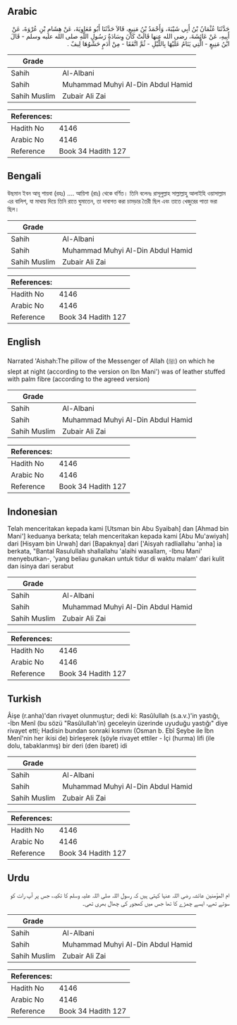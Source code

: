 ## Arabic


<div dir="rtl" lang="ar" style={{fontSize:'larger',backgroundColor:'#f8f9fa',padding:20}}>
حَدَّثَنَا عُثْمَانُ بْنُ أَبِي شَيْبَةَ، وَأَحْمَدُ بْنُ مَنِيعٍ، قَالاَ حَدَّثَنَا أَبُو مُعَاوِيَةَ، عَنْ هِشَامِ بْنِ عُرْوَةَ، عَنْ أَبِيهِ، عَنْ عَائِشَةَ، رضى الله عنها قَالَتْ كَانَ وِسَادَةُ رَسُولِ اللَّهِ صلى الله عليه وسلم - قَالَ ابْنُ مَنِيعٍ - الَّتِي يَنَامُ عَلَيْهَا بِاللَّيْلِ - ثُمَّ اتَّفَقَا - مِنْ أَدَمٍ حَشْوُهَا لِيفٌ ‏.‏
</div>
<div style={{backgroundColor:'#f8f9fa',padding:20, marginBottom: 10}}><table> <thead> <tr> <th>Grade</th> <th></th> </tr> </thead> <tbody> <tr><td>Sahih</td><td>Al-Albani</td></tr><tr><td>Sahih</td><td>Muhammad Muhyi Al-Din Abdul Hamid</td></tr><tr><td>Sahih Muslim</td><td>Zubair Ali Zai</td></tr></tbody></table><table> <thead> <tr> <th>References:</th> <th></th> </tr> </thead> <tbody><tr><td>Hadith No</td><td>4146</td></tr><tr><td>Arabic No</td><td>4146</td></tr><tr><td>Reference</td><td>Book 34 Hadith 127</td></tr></tbody></table></div>

## Bengali


<div dir="ltr" lang="bn" style={{fontSize:'larger',backgroundColor:'#f8f9fa',padding:20}}>
উছমান ইবন আবূ শায়বা (রহঃ) .... আয়িশা (রাঃ) থেকে বর্ণিত। তিনি বলেনঃ রাসূলুল্লাহ সাল্লাল্লাহু আলাইহি ওয়াসাল্লাম এর বালিশ, যা মাথায় দিয়ে তিনি রাতে ঘুমাতেন, তা দাবাগত করা চামড়ার তৈরী ছিল এবং তাতে খেজুরের পাতা ভরা ছিল।
</div>
<div style={{backgroundColor:'#f8f9fa',padding:20, marginBottom: 10}}><table> <thead> <tr> <th>Grade</th> <th></th> </tr> </thead> <tbody> <tr><td>Sahih</td><td>Al-Albani</td></tr><tr><td>Sahih</td><td>Muhammad Muhyi Al-Din Abdul Hamid</td></tr><tr><td>Sahih Muslim</td><td>Zubair Ali Zai</td></tr></tbody></table><table> <thead> <tr> <th>References:</th> <th></th> </tr> </thead> <tbody><tr><td>Hadith No</td><td>4146</td></tr><tr><td>Arabic No</td><td>4146</td></tr><tr><td>Reference</td><td>Book 34 Hadith 127</td></tr></tbody></table></div>

## English


<div dir="ltr" lang="en" style={{fontSize:'larger',backgroundColor:'#f8f9fa',padding:20}}>
Narrated 'Aishah:The pillow of the Messenger of Allah (ﷺ) on which he slept at night (according to the version on Ibn Mani') was of leather stuffed with palm fibre (according to the agreed version)
</div>
<div style={{backgroundColor:'#f8f9fa',padding:20, marginBottom: 10}}><table> <thead> <tr> <th>Grade</th> <th></th> </tr> </thead> <tbody> <tr><td>Sahih</td><td>Al-Albani</td></tr><tr><td>Sahih</td><td>Muhammad Muhyi Al-Din Abdul Hamid</td></tr><tr><td>Sahih Muslim</td><td>Zubair Ali Zai</td></tr></tbody></table><table> <thead> <tr> <th>References:</th> <th></th> </tr> </thead> <tbody><tr><td>Hadith No</td><td>4146</td></tr><tr><td>Arabic No</td><td>4146</td></tr><tr><td>Reference</td><td>Book 34 Hadith 127</td></tr></tbody></table></div>

## Indonesian


<div dir="ltr" lang="id" style={{fontSize:'larger',backgroundColor:'#f8f9fa',padding:20}}>
Telah menceritakan kepada kami [Utsman bin Abu Syaibah] dan [Ahmad bin Mani'] keduanya berkata; telah menceritakan kepada kami [Abu Mu'awiyah] dari [Hisyam bin Urwah] dari [Bapaknya] dari ['Aisyah radliallahu 'anha] ia berkata, "Bantal Rasulullah shallallahu 'alaihi wasallam, -Ibnu Mani' menyebutkan-, 'yang beliau gunakan untuk tidur di waktu malam' dari kulit dan isinya dari serabut
</div>
<div style={{backgroundColor:'#f8f9fa',padding:20, marginBottom: 10}}><table> <thead> <tr> <th>Grade</th> <th></th> </tr> </thead> <tbody> <tr><td>Sahih</td><td>Al-Albani</td></tr><tr><td>Sahih</td><td>Muhammad Muhyi Al-Din Abdul Hamid</td></tr><tr><td>Sahih Muslim</td><td>Zubair Ali Zai</td></tr></tbody></table><table> <thead> <tr> <th>References:</th> <th></th> </tr> </thead> <tbody><tr><td>Hadith No</td><td>4146</td></tr><tr><td>Arabic No</td><td>4146</td></tr><tr><td>Reference</td><td>Book 34 Hadith 127</td></tr></tbody></table></div>

## Turkish


<div dir="ltr" lang="tr" style={{fontSize:'larger',backgroundColor:'#f8f9fa',padding:20}}>
Âişe (r.anha)'dan rivayet olunmuştur; dedi ki: Rasûlullah (s.a.v.)'in yastığı, -İbn Menî (bu sözü "Rasûlullah'in) geceleyin üzerinde uyuduğu yastığı" diye rivayet etti; Hadisin bundan sonraki kısmını (Osman b. Ebî Şeybe ile İbn Menî'nin her ikisi de) birleşerek (şöyle rivayet ettiler - İçi (hurma) lifi (ile dolu, tabaklanmış) bir deri (den ibaret) idi
</div>
<div style={{backgroundColor:'#f8f9fa',padding:20, marginBottom: 10}}><table> <thead> <tr> <th>Grade</th> <th></th> </tr> </thead> <tbody> <tr><td>Sahih</td><td>Al-Albani</td></tr><tr><td>Sahih</td><td>Muhammad Muhyi Al-Din Abdul Hamid</td></tr><tr><td>Sahih Muslim</td><td>Zubair Ali Zai</td></tr></tbody></table><table> <thead> <tr> <th>References:</th> <th></th> </tr> </thead> <tbody><tr><td>Hadith No</td><td>4146</td></tr><tr><td>Arabic No</td><td>4146</td></tr><tr><td>Reference</td><td>Book 34 Hadith 127</td></tr></tbody></table></div>

## Urdu


<div dir="rtl" lang="ur" style={{fontSize:'larger',backgroundColor:'#f8f9fa',padding:20}}>
ام المؤمنین عائشہ رضی اللہ عنہا کہتی ہیں کہ رسول اللہ صلی اللہ علیہ وسلم کا تکیہ، جس پر آپ رات کو سوتے تھے، ایسے چمڑے کا تھا جس میں کھجور کی چھال بھری تھی۔
</div>
<div style={{backgroundColor:'#f8f9fa',padding:20, marginBottom: 10}}><table> <thead> <tr> <th>Grade</th> <th></th> </tr> </thead> <tbody> <tr><td>Sahih</td><td>Al-Albani</td></tr><tr><td>Sahih</td><td>Muhammad Muhyi Al-Din Abdul Hamid</td></tr><tr><td>Sahih Muslim</td><td>Zubair Ali Zai</td></tr></tbody></table><table> <thead> <tr> <th>References:</th> <th></th> </tr> </thead> <tbody><tr><td>Hadith No</td><td>4146</td></tr><tr><td>Arabic No</td><td>4146</td></tr><tr><td>Reference</td><td>Book 34 Hadith 127</td></tr></tbody></table></div>